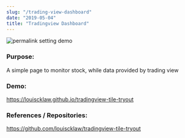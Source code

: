 ```yaml
---
slug: "/trading-view-dashboard"
date: "2019-05-04"
title: "Tradingview Dashboard"
---
```




![permalink setting demo](/tradingview-screenshot.png)

### Purpose:

A simple page to monitor stock, while data provided by trading view

### Demo:

https://louiscklaw.github.io/tradingview-tile-tryout

### References / Repositories:

https://github.com/louiscklaw/tradingview-tile-tryout
